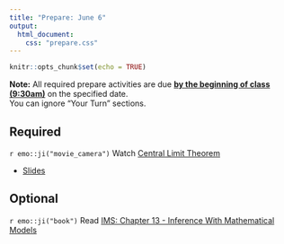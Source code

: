 ```yaml
---
title: "Prepare: June 6"
output: 
  html_document:
    css: "prepare.css"
---
```


```r
knitr::opts_chunk$set(echo = TRUE)
```

**Note:** All required prepare activities are due **<u>by the beginning of class (9:30am)</u>** on the specified date.
<br>
You can ignore "Your Turn" sections. 

## Required 

`r emo::ji("movie_camera")` Watch [Central Limit Theorem](https://warpwire.duke.edu/w/Vw4GAA/)

- [Slides](https://sta199-fa21-003.netlify.app/slides/clt-intro.html#1)

## Optional 

`r emo::ji("book")` Read [IMS: Chapter 13 - Inference With Mathematical Models](https://openintro-ims.netlify.app/foundations-mathematical.html?q=central%20limit%20th#CLTsection)

